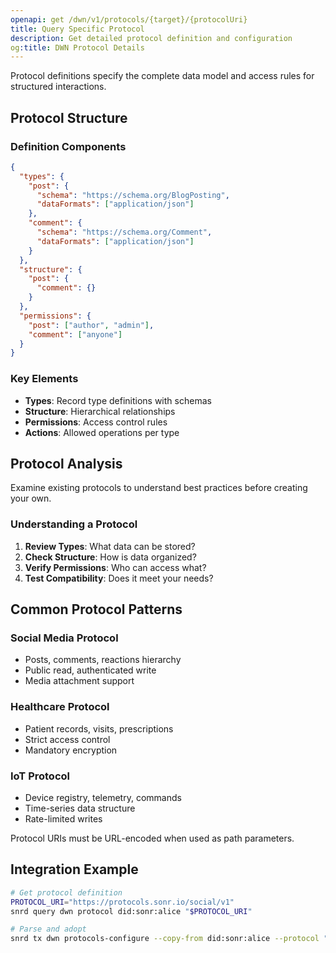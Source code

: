```yaml
---
openapi: get /dwn/v1/protocols/{target}/{protocolUri}
title: Query Specific Protocol
description: Get detailed protocol definition and configuration
og:title: DWN Protocol Details
---
```


<Info>
  Protocol definitions specify the complete data model and access rules for structured interactions.
</Info>

## Protocol Structure

### Definition Components
```json
{
  "types": {
    "post": {
      "schema": "https://schema.org/BlogPosting",
      "dataFormats": ["application/json"]
    },
    "comment": {
      "schema": "https://schema.org/Comment",
      "dataFormats": ["application/json"]
    }
  },
  "structure": {
    "post": {
      "comment": {}
    }
  },
  "permissions": {
    "post": ["author", "admin"],
    "comment": ["anyone"]
  }
}
```

### Key Elements
- **Types**: Record type definitions with schemas
- **Structure**: Hierarchical relationships
- **Permissions**: Access control rules
- **Actions**: Allowed operations per type

## Protocol Analysis

<Tip>
  Examine existing protocols to understand best practices before creating your own.
</Tip>

### Understanding a Protocol
1. **Review Types**: What data can be stored?
2. **Check Structure**: How is data organized?
3. **Verify Permissions**: Who can access what?
4. **Test Compatibility**: Does it meet your needs?

## Common Protocol Patterns

### Social Media Protocol
- Posts, comments, reactions hierarchy
- Public read, authenticated write
- Media attachment support

### Healthcare Protocol
- Patient records, visits, prescriptions
- Strict access control
- Mandatory encryption

### IoT Protocol
- Device registry, telemetry, commands
- Time-series data structure
- Rate-limited writes

<Warning>
  Protocol URIs must be URL-encoded when used as path parameters.
</Warning>

## Integration Example

```bash
# Get protocol definition
PROTOCOL_URI="https://protocols.sonr.io/social/v1"
snrd query dwn protocol did:sonr:alice "$PROTOCOL_URI"

# Parse and adopt
snrd tx dwn protocols-configure --copy-from did:sonr:alice --protocol "$PROTOCOL_URI"
```
